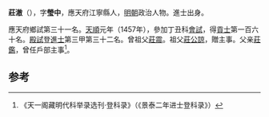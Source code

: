 '''莊澈'''（{{bd|1432年||？}}），字'''瑩中'''，應天府江寧縣人，[[明朝|明朝]]政治人物。進士出身。

應天府鄉試第三十一名。[[天顺_(明朝)|天順]]元年（1457年），參加丁丑科[[會試|會試]]，得[[貢士|貢士]]第一百六十名。[[殿試|殿試]]登[[進士|進士]]第三甲第三十二名。曾祖父[[莊震|莊震]]。祖父[[莊公諒|莊公諒]]，贈主事。父亲[[莊鑑|莊鑑]]，曾任戶部主事<ref>《天一阁藏明代科举录选刊·登科录》（《景泰二年进士登科录》）</ref>。

==参考==
{{reflist}}

{{天順元年丁丑科殿試金榜}}


{{明朝人物小作品}}